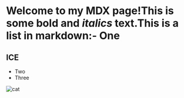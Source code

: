 
# Welcome to my MDX page!This is some **bold** and _italics_ text.This is a list in markdown:- One

## ICE

- Two
- Three

<A />

![cat](https://images.pexels.com/photos/539689/pexels-photo-539689.jpeg?auto=compress&cs=tinysrgb&w=1260&h=750&dpr=2)
